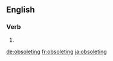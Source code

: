 ==English==

===Verb===
{{head|en}}

# {{present participle of|obsolete}}

[[de:obsoleting]]
[[fr:obsoleting]]
[[ja:obsoleting]]